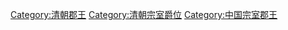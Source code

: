 [[Category:清朝郡王|Category:清朝郡王]]
[[Category:清朝宗室爵位|Category:清朝宗室爵位]]
[[Category:中国宗室郡王|Category:中国宗室郡王]]